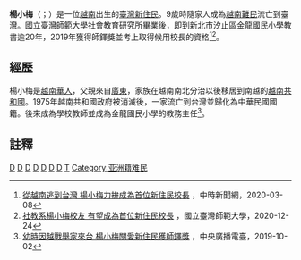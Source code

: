 '''楊小梅'''（{{lang-vi|Dương Tiểu Mai}}；{{bd|1971年|<ref>[https://tw.appledaily.com/local/20210210/PBR3IZLOZZA37GHUV2TA6QJ5KE/ 越戰難民來台吃苦當吃補　1瓶魚露啟發她成台灣首位新住民準校長 ｜ 蘋果新聞網 ｜ 蘋果日報]</ref>|CatIdx=D楊}}）是一位[[越南|越南]]出生的[[臺灣新住民|臺灣新住民]]。9歲時隨家人成為[[越南難民|越南難民]]流亡到臺灣。[[國立臺灣師範大學|國立臺灣師範大學]]社會教育研究所畢業後，即到[[新北市|新北市]][[汐止區|汐止區]][[金龍國民小學|金龍國民小學]]教書逾20年，2019年獲得師鐸獎並考上取得候用校長的資格<ref>[https://www.chinatimes.com/realtimenews/20200308001376-260405?chdtv 從越南逃到台灣 楊小梅力拚成為首位新住民校長] {{Wayback|url=https://www.chinatimes.com/realtimenews/20200308001376-260405?chdtv |date=20210127232115 }}，中時新聞網，2020-03-08</ref><ref>[http://pr.ntnu.edu.tw/news/index.php?mode=data&id=19765 社教系楊小梅校友 有望成為首位新住民校長] {{Wayback|url=http://pr.ntnu.edu.tw/news/index.php?mode=data&id=19765 |date=20210205155307 }}，國立臺灣師範大學，2020-12-24</ref>。

==經歷==
楊小梅是[[越南華人|越南華人]]，父親來自[[廣東|廣東]]，家族在越南南北分治以後移居到南越的[[越南共和國|越南共和國]]。1975年越南共和國政府被消滅後，一家流亡到台灣並歸化為中華民國國籍。後來成為學校教師並成為金龍國民小學的教務主任<ref>[https://www.rti.org.tw/news/view/id/2036517 幼時因越戰舉家來台 楊小梅關愛新住民獲師鐸獎] {{Wayback|url=https://www.rti.org.tw/news/view/id/2036517 |date=20210128000902 }}，中央廣播電臺，2019-10-02</ref>。

==註釋==
{{Reflist}}

[[Category:台灣教師|D]]
[[Category:越南流亡者|D]]
[[Category:越南華人|D]]
[[Category:越南裔台灣人|D]]
[[Category:廣東裔台灣人|D]]
[[Category:國立臺灣師範大學校友|D]]
[[Category:歸化中華民國公民的亞洲人|D]]
[[Category:楊姓|T]]
[[Category:亚洲籍难民|Category:亚洲籍难民]]